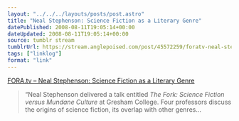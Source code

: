 ```yaml
---
layout: "../../../layouts/posts/post.astro"
title: "Neal Stephenson: Science Fiction as a Literary Genre"
datePublished: 2008-08-11T19:05:14+00:00
dateUpdated: 2008-08-11T19:05:14+00:00
source: tumblr stream
tumblrUrl: https://stream.anglepoised.com/post/45572259/foratv-neal-stephenson-science-fiction-as-a
tags: ["linklog"]
format: "link"
---
```


[FORA.tv &#8211; Neal Stephenson: Science Fiction as a Literary Genre][1]

> &ldquo;Neal Stephenson delivered a talk entitled _The Fork: Science Fiction versus Mundane Culture_ at Gresham College. Four professors discuss the origins of science fiction, its overlap with other genres&hellip;

[1]: http://fora.tv/2008/05/08/Neal_Stephenson_Science_Fiction_as_a_Literary_Genre
